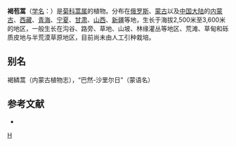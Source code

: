 {{Speciesbox
| taxon = Artemisia phaeolepis
| binomial_authority = Krasch.
}}

'''褐苞蒿'''（[[学名|学名]]：{{lang|la|''Artemisia phaeolepis''}}）是[[菊科|菊科]][[蒿属|蒿属]]的植物。分布在[[俄罗斯|俄罗斯]]、[[蒙古|蒙古]]以及[[中国大陆|中国大陆]]的[[内蒙古|内蒙古]]、[[西藏|西藏]]、[[青海|青海]]、[[宁夏|宁夏]]、[[甘肃|甘肃]]、[[山西|山西]]、[[新疆|新疆]]等地，生长于海拔2,500米至3,600米的地区，一般生长在沟谷、路旁、草地、山坡、林缘灌丛等地区、荒滩、草甸和砾质皮地与半荒漠草原地区，目前尚未由人工引种栽培。

== 别名 ==
褐鳞蒿（内蒙古植物志），“巴然-沙里尔日”（蒙语名）

== 参考文献 ==
<div class="references-small">
* {{cite web| url =http://www.bioinfo.cn/db05/KmzwSpecies.php?action=view&id=3885| title =褐苞蒿| work =《中国高等植物数据库全库》| publisher =中国科学院微生物研究所| author =昆明植物研究所| accessdate =2009-02-24| deadurl =yes| archiveurl =https://web.archive.org/web/20160305104239/http://www.bioinfo.cn/db05/KmzwSpecies.php?action=view&id=3885| archivedate =2016-03-05| df =}}
</div>

{{Taxonbar}}
[[Category:蒿属|H]]